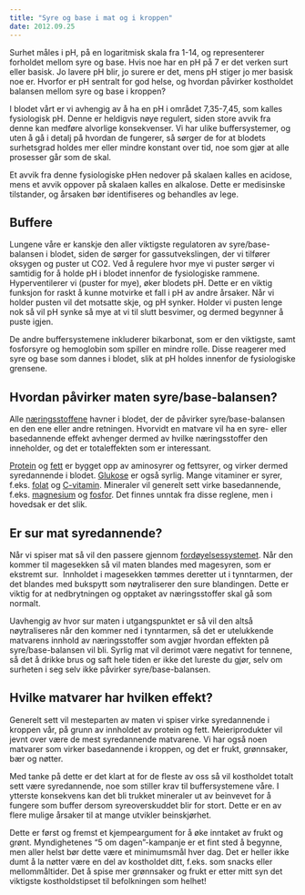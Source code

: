 ```yaml
---
title: "Syre og base i mat og i kroppen"
date: 2012.09.25
---
```


Surhet måles i pH, på en logaritmisk skala fra 1-14, og representerer forholdet mellom syre og base. Hvis noe har en pH på 7 er det verken surt eller basisk. Jo lavere pH blir, jo surere er det, mens pH stiger jo mer basisk noe er. Hvorfor er pH sentralt for god helse, og hvordan påvirker kostholdet balansen mellom syre og base i kroppen?

I blodet vårt er vi avhengig av å ha en pH i området 7,35-7,45, som kalles fysiologisk pH. Denne er heldigvis nøye regulert, siden store avvik fra denne kan medføre alvorlige konsekvenser. Vi har ulike buffersystemer, og uten å gå i detalj på hvordan de fungerer, så sørger de for at blodets surhetsgrad holdes mer eller mindre konstant over tid, noe som gjør at alle prosesser går som de skal.

Et avvik fra denne fysiologiske pHen nedover på skalaen kalles en acidose, mens et avvik oppover på skalaen kalles en alkalose. Dette er medisinske tilstander, og årsaken bør identifiseres og behandles av lege.

## Buffere

Lungene våre er kanskje den aller viktigste regulatoren av syre/base-balansen i blodet, siden de sørger for gassutvekslingen, der vi tilfører oksygen og puster ut CO2. Ved å regulere hvor mye vi puster sørger vi samtidig for å holde pH i blodet innenfor de fysiologiske rammene. Hyperventilerer vi (puster for mye), øker blodets pH. Dette er en viktig funksjon for raskt å kunne motvirke et fall i pH av andre årsaker. Når vi holder pusten vil det motsatte skje, og pH synker. Holder vi pusten lenge nok så vil pH synke så mye at vi til slutt besvimer, og dermed begynner å puste igjen.

De andre buffersystemene inkluderer bikarbonat, som er den viktigste, samt fosforsyre og hemoglobin som spiller en mindre rolle. Disse reagerer med syre og base som dannes i blodet, slik at pH holdes innenfor de fysiologiske grensene.

## Hvordan påvirker maten syre/base-balansen?

Alle [næringsstoffene](../naeringsstoffer.qmd) havner i blodet, der de påvirker syre/base-balansen en den ene eller andre retningen. Hvorvidt en matvare vil ha en syre- eller basedannende effekt avhenger dermed av hvilke næringsstoffer den inneholder, og det er totaleffekten som er interessant.

[Protein](../artikler/naeringsstoffer/protein.qmd) og [fett](../artikler/naeringsstoffer/fett.qmd) er bygget opp av aminosyrer og fettsyrer, og virker dermed syredannende i blodet. [Glukose](../artikler/naeringsstoffer/karbohydrater.qmd) er også syrlig. Mange vitaminer er syrer, f.eks. [folat](../artikler/naeringsstoffer/folat.qmd) og [C-vitamin](../artikler/naeringsstoffer/cvitamin.qmd). Mineraler vil generelt sett virke basedannende, f.eks. [magnesium](../artikler/naeringsstoffer/magnesium.qmd) og [fosfor](../artikler/naeringsstoffer/fosfor.qmd). Det finnes unntak fra disse reglene, men i hovedsak er det slik.

## Er sur mat syredannende?

Når vi spiser mat så vil den passere gjennom [fordøyelsessystemet](../artikler/fysiologi/fordoyelse.qmd). Når den kommer til magesekken så vil maten blandes med magesyren, som er ekstremt sur.  Innholdet i magesekken tømmes deretter ut i tynntarmen, der det blandes med bukspytt som nøytraliserer den sure blandingen. Dette er viktig for at nedbrytningen og opptaket av næringsstoffer skal gå som normalt.

Uavhengig av hvor sur maten i utgangspunktet er så vil den altså nøytraliseres når den kommer ned i tynntarmen, så det er utelukkende matvarens innhold av næringsstoffer som avgjør hvordan effekten på syre/base-balansen vil bli. Syrlig mat vil derimot være negativt for tennene, så det å drikke brus og saft hele tiden er ikke det lureste du gjør, selv om surheten i seg selv ikke påvirker syre/base-balansen.

## Hvilke matvarer har hvilken effekt?

Generelt sett vil mesteparten av maten vi spiser virke syredannende i kroppen vår, på grunn av innholdet av protein og fett. Meieriprodukter vil jevnt over være de mest syredannende matvarene. Vi har også noen matvarer som virker basedannende i kroppen, og det er frukt, grønnsaker, bær og nøtter.

Med tanke på dette er det klart at for de fleste av oss så vil kostholdet totalt sett være syredannende, noe som stiller krav til buffersystemene våre. I ytterste konsekvens kan det bli trukket mineraler ut av beinvevet for å fungere som buffer dersom syreoverskuddet blir for stort. Dette er en av flere mulige årsaker til at mange utvikler beinskjørhet.

Dette er først og fremst et kjempeargument for å øke inntaket av frukt og grønt. Myndighetenes "5 om dagen"-kampanje er et fint sted å begynne, men aller helst bør dette være et minimumsmål hver dag. Det er heller ikke dumt å la nøtter være en del av kostholdet ditt, f.eks. som snacks eller mellommåltider. Det å spise mer grønnsaker og frukt er etter mitt syn det viktigste kostholdstipset til befolkningen som helhet!
